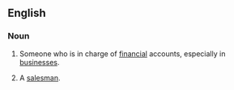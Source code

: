 ==English==

===Noun===
{{en-noun|sg=[[account]] [[manager]]|s}}

# {{rfv-sense}} {{business}} Someone who is in charge of [[financial]] accounts, especially in [[businesses]].
# {{business}} A [[salesman]].